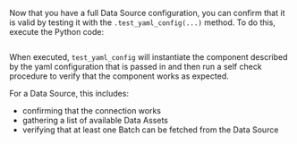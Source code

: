 Now that you have a full Data Source configuration, you can confirm that it is valid by testing it with the `.test_yaml_config(...)` method.  To do this, execute the Python code:

```python title="Python" name="test your config with test_yaml_config"
```

When executed, `test_yaml_config` will instantiate the component described by the yaml configuration that is passed in and then run a self check procedure to verify that the component works as expected.

For a Data Source, this includes:
- confirming that the connection works
- gathering a list of available Data Assets
- verifying that at least one Batch can be fetched from the Data Source